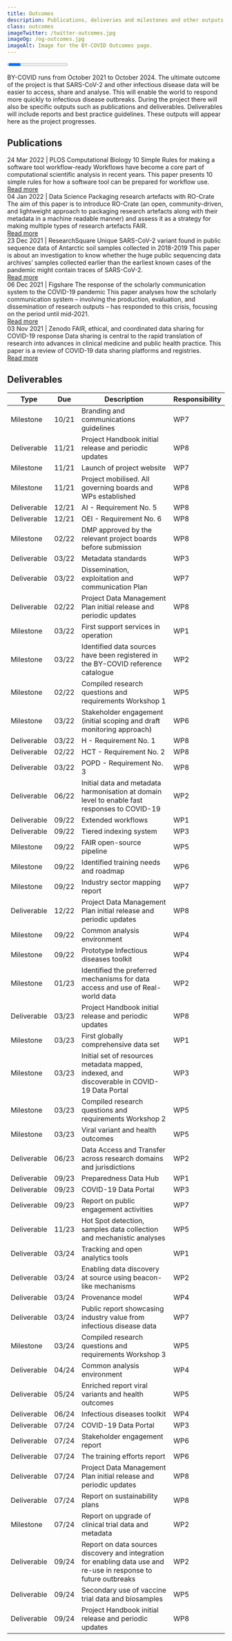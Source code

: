 ```yaml
---
title: Outcomes
description: Publications, deliveries and milestones and other outputs of the BY-COVID project.
class: outcomes
imageTwitter: /twitter-outcomes.jpg
imageOg: /og-outcomes.jpg
imageAlt: Image for the BY-COVID Outcomes page.
---
```



<Container>
  <Row className="px-4">
   <Col>

<!-- Progress -->

<Progress
  progressTitle="Progress"
/>

BY-COVID runs from October 2021 to October 2024. The ultimate outcome of the project is that SARS-CoV-2 and other infectious disease data will be easier to access, share and analyse. This will enable the world to respond more quickly to infectious disease outbreaks. During the project there will also be specific outputs such as publications and deliverables. Deliverables will include reports and best practice guidelines. These outputs will appear here as the project progresses.

<span class="anchor" id="publications"></span>



## Publications



<Container className="full-width">
  <Row>
  <Col className="align-items-stretch" xs={12} sm={12} lg={6}>
    <Card className="mb-4 h-100">
      <Card.Body className="position-relative">
        <Card.Subtitle className="text-black-50">24 Mar 2022 | PLOS Computational Biology</Card.Subtitle>
        <Card.Title as="h3" className="mt-3 fw-bold fs-4 lh-sm">10 Simple Rules for making a software tool workflow-ready</Card.Title>
        <Card.Text className="mb-5 mt-3">
         Workflows have become a core part of computational scientific analysis in recent years. This paper presents 10 simple rules for how a software tool can be prepared for workflow use.
        </Card.Text>
        <div class="bottom-link"><a href="https://doi.org/10.1371/journal.pcbi.1009823" aria-label="Read the paper in PLOS Computational Biology">
          Read more
        </a></div>
      </Card.Body>
    </Card>
    </Col>
    <Col className="align-items-stretch"  xs={12} sm={12} lg={6}>
      <Card className="mb-4 h-100">
        <Card.Body className="position-relative">
          <Card.Subtitle className="text-black-50">04 Jan 2022 | Data Science</Card.Subtitle>
          <Card.Title as="h3" className="mt-3 fw-bold fs-4 lh-sm">Packaging research artefacts with RO-Crate</Card.Title>
          <Card.Text className="mb-5 mt-3">
           The aim of this paper is to introduce RO-Crate (an open, community-driven, and lightweight approach to packaging research artefacts along with their metadata in a machine readable manner) and assess it as a strategy for making multiple types of research artefacts FAIR.
          </Card.Text>
          <div class="bottom-link"><a href="https://doi.org/10.3233/DS-210053"  aria-label="Read the paper in Data Science">
           Read more
          </a></div>
        </Card.Body>
      </Card>
    </Col>
  </Row>
  <Row>
  <Col className="align-items-stretch" xs={12} sm={12} lg={6}>
    <Card className="mb-4 mt-4 h-100">
      <Card.Body className="position-relative">
        <Card.Subtitle className="text-black-50">23 Dec 2021 | ResearchSquare</Card.Subtitle>
        <Card.Title as="h3" className="mt-3 fw-bold fs-4 lh-sm">Unique SARS-CoV-2 variant found in public sequence data of Antarctic soil samples collected in 2018-2019</Card.Title>
        <Card.Text className="mb-5 mt-3">
          This paper is about an investigation to know whether the huge public sequencing data archives’ samples collected earlier than
the earliest known cases of the pandemic might contain traces of SARS-CoV-2.
        </Card.Text>
        <div class="bottom-link"><a href="https://doi.org/10.21203/rs.3.rs-1177047/v1" aria-label="Read the paper on the ResearchSquare website">
          Read more
        </a></div>
      </Card.Body>
    </Card>
    </Col>
    <Col className="align-items-stretch" xs={12} sm={12} lg={6}>
    <Card className="mb-4 mt-4 h-100">
      <Card.Body className="position-relative">
        <Card.Subtitle className="text-black-50">06 Dec 2021 | Figshare</Card.Subtitle>
        <Card.Title as="h3" className="mt-3 fw-bold fs-4 lh-sm">The response of the scholarly communication system to the COVID-19 pandemic</Card.Title>
        <Card.Text className="mb-5 mt-3">
          This paper analyses how the scholarly communication system – involving the production, evaluation, and dissemination of research outputs – has responded to this crisis, focusing on the period until mid-2021.
        </Card.Text>
        <div class="bottom-link"><a href="https://doi.org/10.6084/m9.figshare.17125394.v1" aria-label="Read the paper in Figshare">
          Read more
        </a></div>
      </Card.Body>
    </Card>
    </Col>
  </Row>
  <Row>
  <Col className="align-items-stretch"  xs={12} sm={12} lg={6}>
      <Card className="mb-4 mt-5 h-100">
        <Card.Body className="position-relative">
          <Card.Subtitle className="text-black-50">03 Nov 2021 | Zenodo</Card.Subtitle>
          <Card.Title as="h3" className="mt-3 fw-bold fs-4 lh-sm">FAIR, ethical, and coordinated data sharing for COVID-19 response</Card.Title>
          <Card.Text className="mb-5 mt-3">
           Data sharing is central to the rapid translation of research into advances in clinical medicine and public health practice. This paper is a review of COVID-19 data sharing platforms and registries.
          </Card.Text>
          <div class="bottom-link"><a href="https://doi.org/10.5281/zenodo.5642635"  aria-label="Read the paper in Zenodo">
           Read more
          </a></div>
        </Card.Body>
      </Card>
    </Col>
  </Row>
</Container>

<span class="anchor" id="deliverables"></span>

<!-- Deliverables -->

## Deliverables

<!--<Table className="bg-white mb-5">
  <tbody>
    <tr>
      <td>All deliverables will appear here as they are published.</td>
    </tr>
  </tbody>
</Table>-->
<Table striped bordered>
  <thead class="bg-white">
    <tr>
      <th>Type</th>
      <th>Due</th>
      <th>Description</th>
      <th>Responsibility</th>
    </tr>
  </thead>
  <tbody>
    <tr>
      <td>Milestone</td>
      <td>10/21</td>
      <td>Branding and communications guidelines</td>
      <td>WP7</td>
    </tr>
    <tr>
      <td>Deliverable</td>
      <td>11/21</td>
      <td>Project Handbook initial release and periodic updates</td>
      <td>WP8</td>
    </tr>
    <tr>
      <td>Milestone</td>
      <td>11/21</td>
      <td>Launch of project website</td>
      <td>WP7</td>
    </tr>
    <tr>
      <td>Milestone</td>
      <td>11/21</td>
      <td>Project mobilised. All governing boards and WPs established</td>
      <td>WP8</td>
    </tr>
    <tr>
      <td>Deliverable</td>
      <td>12/21</td>
      <td>AI - Requirement No. 5</td>
      <td>WP8</td>
    </tr>
    <tr>
      <td>Deliverable</td>
      <td>12/21</td>
      <td>OEI - Requirement No. 6</td>
      <td>WP8</td>
    </tr>
    <tr>
      <td>Milestone</td>
      <td>02/22</td>
      <td>DMP approved by the relevant project boards before submission</td>
      <td>WP8</td>
    </tr>
    <tr>
      <td>Deliverable</td>
      <td>03/22</td>
      <td>Metadata standards</td>
      <td>WP3</td>
    </tr>
    <tr>
      <td>Deliverable</td>
      <td>03/22</td>
      <td>Dissemination, exploitation and communication Plan</td>
      <td>WP7</td>
    </tr>
    <tr>
      <td>Deliverable</td>
      <td>02/22</td>
      <td>Project Data Management Plan initial release and periodic updates</td>
      <td>WP8</td>
    </tr>
    <tr>
      <td>Milestone</td>
      <td>03/22</td>
      <td>First support services in operation</td>
      <td>WP1</td>
    </tr>
    <tr>
      <td>Milestone</td>
      <td>03/22</td>
      <td>Identified data sources have been registered in the BY-COVID reference catalogue</td>
      <td>WP2</td>
    </tr>
    <tr>
      <td>Milestone</td>
      <td>02/22</td>
      <td>Compiled research questions and requirements Workshop 1</td>
      <td>WP5</td>
    </tr>
    <tr>
      <td>Milestone</td>
      <td>03/22</td>
      <td>Stakeholder engagement (initial scoping and draft monitoring approach)</td>
      <td>WP6</td>
    </tr>
    <tr>
      <td>Deliverable</td>
      <td>03/22</td>
      <td>H - Requirement No. 1</td>
      <td>WP8</td>
    </tr>
    <tr>
      <td>Deliverable</td>
      <td>02/22</td>
      <td>HCT - Requirement No. 2</td>
      <td>WP8</td>
    </tr>
    <tr>
      <td>Deliverable</td>
      <td>03/22</td>
      <td>POPD - Requirement No. 3</td>
      <td>WP8</td>
    </tr>
    <tr>
      <td>Deliverable</td>
      <td>06/22</td>
      <td>Initial data and metadata harmonisation at domain level to enable fast responses to COVID-19</td>
      <td>WP2</td>
    </tr>
    <tr>
      <td>Deliverable</td>
      <td>09/22</td>
      <td>Extended workflows</td>
      <td>WP1</td>
    </tr>
    <tr>
      <td>Deliverable</td>
      <td>09/22</td>
      <td>Tiered indexing system</td>
      <td>WP3</td>
    </tr>
    <tr>
      <td>Milestone</td>
      <td>09/22</td>
      <td>FAIR open-source pipeline</td>
      <td>WP5</td>
    </tr>
    <tr>
      <td>Milestone</td>
      <td>09/22</td>
      <td>Identified training needs and roadmap</td>
      <td>WP6</td>
    </tr>
    <tr>
      <td>Milestone</td>
      <td>09/22</td>
      <td>Industry sector mapping report</td>
      <td>WP7</td>
    </tr>
    <tr>
      <td>Deliverable</td>
      <td>12/22</td>
      <td>Project Data Management Plan initial release and periodic updates</td>
      <td>WP8</td>
    </tr>
    <tr>
      <td>Milestone</td>
      <td>09/22</td>
      <td>Common analysis environment</td>
      <td>WP4</td>
    </tr>
    <tr>
      <td>Milestone</td>
      <td>09/22</td>
      <td>Prototype Infectious diseases toolkit</td>
      <td>WP4</td>
    </tr>
    <tr>
      <td>Milestone</td>
      <td>01/23</td>
      <td>Identified the preferred mechanisms for data access and use of Real-world data</td>
      <td>WP2</td>
    </tr>
    <tr>
      <td>Deliverable</td>
      <td>03/23</td>
      <td>Project Handbook initial release and periodic updates</td>
      <td>WP8</td>
    </tr>
    <tr>
      <td>Milestone</td>
      <td>03/23</td>
      <td>First globally comprehensive data set</td>
      <td>WP1</td>
    </tr>
    <tr>
      <td>Milestone</td>
      <td>03/23</td>
      <td>Initial set of resources metadata mapped, indexed, and discoverable in COVID-19 Data Portal</td>
      <td>WP3</td>
    </tr>
    <tr>
      <td>Milestone</td>
      <td>03/23</td>
      <td>Compiled research questions and requirements Workshop 2</td>
      <td>WP5</td>
    </tr>
    <tr>
      <td>Milestone</td>
      <td>03/23</td>
      <td>Viral variant and health outcomes</td>
      <td>WP5</td>
    </tr>
    <tr>
      <td>Deliverable</td>
      <td>06/23</td>
      <td>Data Access and Transfer across research domains and jurisdictions</td>
      <td>WP2</td>
    </tr>
    <tr>
      <td>Deliverable</td>
      <td>09/23</td>
      <td>Preparedness Data Hub</td>
      <td>WP1</td>
    </tr>
    <tr>
      <td>Deliverable</td>
      <td>09/23</td>
      <td>COVID-19 Data Portal</td>
      <td>WP3</td>
    </tr>
    <tr>
      <td>Deliverable</td>
      <td>09/23</td>
      <td>Report on public engagement activities</td>
      <td>WP7</td>
    </tr>
    <tr>
      <td>Deliverable</td>
      <td>11/23</td>
      <td>Hot Spot detection, samples data collection and mechanistic analyses</td>
      <td>WP5</td>
    </tr>
    <tr>
      <td>Deliverable</td>
      <td>03/24</td>
      <td>Tracking and open analytics tools</td>
      <td>WP1</td>
    </tr>
    <tr>
      <td>Deliverable</td>
      <td>03/24</td>
      <td>Enabling data discovery at source using beacon-like mechanisms</td>
      <td>WP2</td>
    </tr>
    <tr>
      <td>Deliverable</td>
      <td>03/24</td>
      <td>Provenance model</td>
      <td>WP4</td>
    </tr>
    <tr>
      <td>Deliverable</td>
      <td>03/24</td>
      <td>Public report showcasing industry value from infectious disease data</td>
      <td>WP7</td>
    </tr>
    <tr>
      <td>Milestone</td>
      <td>03/24</td>
      <td>Compiled research questions and requirements Workshop 3</td>
      <td>WP5</td>
    </tr>
    <tr>
      <td>Deliverable</td>
      <td>04/24</td>
      <td>Common analysis environment</td>
      <td>WP4</td>
    </tr>
    <tr>
      <td>Deliverable</td>
      <td>05/24</td>
      <td>Enriched report viral variants and health outcomes</td>
      <td>WP5</td>
    </tr>
    <tr>
      <td>Deliverable</td>
      <td>06/24</td>
      <td>Infectious diseases toolkit</td>
      <td>WP4</td>
    </tr>
    <tr>
      <td>Deliverable</td>
      <td>07/24</td>
      <td>COVID-19 Data Portal</td>
      <td>WP3</td>
    </tr>
    <tr>
      <td>Deliverable</td>
      <td>07/24</td>
      <td>Stakeholder engagement report</td>
      <td>WP6</td>
    </tr>
    <tr>
      <td>Deliverable</td>
      <td>07/24</td>
      <td>The training efforts report</td>
      <td>WP6</td>
    </tr>
    <tr>
      <td>Deliverable</td>
      <td>07/24</td>
      <td>Project Data Management Plan initial release and periodic updates</td>
      <td>WP8</td>
    </tr>
    <tr>
      <td>Deliverable</td>
      <td>07/24</td>
      <td>Report on sustainability plans</td>
      <td>WP8</td>
    </tr>
    <tr>
      <td>Milestone</td>
      <td>07/24</td>
      <td>Report on upgrade of clinical trial data and metadata</td>
      <td>WP2</td>
    </tr>
    <tr>
      <td>Deliverable</td>
      <td>09/24</td>
      <td>Report on data sources discovery and integration for enabling data use and re-use in response to future outbreaks</td>
      <td>WP2</td>
    </tr>
    <tr>
      <td>Deliverable</td>
      <td>09/24</td>
      <td>Secondary use of vaccine trial data and biosamples</td>
      <td>WP5</td>
    </tr>
    <tr>
      <td>Deliverable</td>
      <td>09/24</td>
      <td>Project Handbook initial release and periodic updates</td>
      <td>WP8</td>
    </tr>
  </tbody>
</Table>

</Col>
</Row>
</Container>
